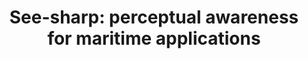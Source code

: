 ---
title: 'See-sharp: perceptual awareness for maritime applications'
publishedAt: '2024-05-02'
summary: 'A detection and classification pipeline that detects boats and other at-sea objects passively via infrared.'
category: 'Applied deep learning & CV'
technology: 'Python, c++'
image: '/images/see-sharp.jpg'
externalLink: 'https://utopiacompression.com/visual-analytics/#:~:text=processing%20is%20crucial.-,SeeSharp,-%3APerception%20and%20Situational'
source: ''
---